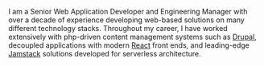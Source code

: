 I am a Senior Web Application Developer and Engineering Manager with over a decade of experience developing
web-based solutions on many different technology stacks. Throughout my career, I
have worked extensively with php-driven content management systems such as
[Drupal](https://www.drupal.org/), decoupled applications with modern
[React](https://reactjs.org/) front ends, and leading-edge [Jamstack](https://jamstack.org/)
solutions developed for serverless architecture.
